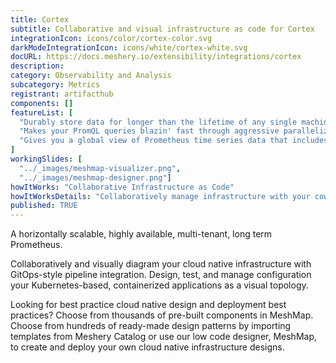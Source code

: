 ```yaml
---
title: Cortex
subtitle: Collaborative and visual infrastructure as code for Cortex
integrationIcon: icons/color/cortex-color.svg
darkModeIntegrationIcon: icons/white/cortex-white.svg
docURL: https://docs.meshery.io/extensibility/integrations/cortex
description: 
category: Observability and Analysis
subcategory: Metrics
registrant: artifacthub
components: []
featureList: [
  "Durably store data for longer than the lifetime of any single machine, and use this data for long term capacity planning.",
  "Makes your PromQL queries blazin' fast through aggressive parallelization and caching.",
  "Gives you a global view of Prometheus time series data that includes data in long-term storage, greatly expanding the usefulness of PromQL for analytical purposes."
]
workingSlides: [
  "../_images/meshmap-visualizer.png",
  "../_images/meshmap-designer.png"]
howItWorks: "Collaborative Infrastructure as Code"
howItWorksDetails: "Collaboratively manage infrastructure with your coworkers synchronously sharing the same designs."
published: TRUE
---
```

<p>
A horizontally scalable, highly available, multi-tenant, long term Prometheus.
</p>
<p>
    Collaboratively and visually diagram your cloud native infrastructure with GitOps-style pipeline integration. Design, test, and manage configuration your Kubernetes-based, containerized applications as a visual topology.
</p>
<p>
    Looking for best practice cloud native design and deployment best practices? Choose from thousands of pre-built components in MeshMap. Choose from hundreds of ready-made design patterns by importing templates from Meshery Catalog or use our low code designer, MeshMap, to create and deploy your own cloud native infrastructure designs.
</p>
